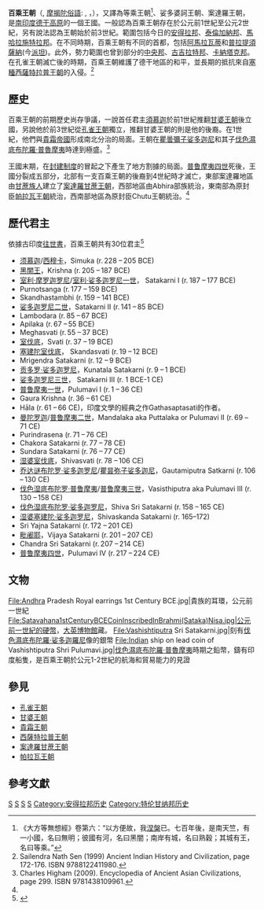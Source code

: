 {{Infobox Former Country
|native_name = {{lang|te|శాతవాహన సామ్రాజ్యము}}<br>सातवाहन
|conventional_long_name =  百乘王朝
|common_name =  百乘王朝
|continent = 亚洲
|region = 南亚
|era       = [[古代史|古代]]
|government_type = [[君主制|君主制]]
|status = 王国
|status_text = 王国
|year_start  =  前3世紀/前1世紀
|year_end    =  2世紀
|p1          =  孔雀王朝
|p2          =  甘婆王朝
|p3          =  
|s1          =  西薩特拉普王朝
|s2          =  案達羅甘蔗王朝
|s3          =  帕拉瓦王朝  
|s4          =  
|image_coat   =
|image_map    =  SatavahanaMap.jpg
|image_map_caption  =  深綠色位置為百乘王朝(Satavahana)原有的領土，而淺綠色位置則是其後所征服的區域。
|capital          =  [[阿馬拉瓦蒂|阿馬拉瓦蒂]]，[[普拉提須薩納|普拉提須薩納]] (今[[派坦|派坦]])
|common_languages =  [[印度-雅利安语支|古印度语]]
|religion         =  [[印度教|印度教]]<br>[[佛教|佛教]]
|title_leader=  
|leader1 = 
|year_leader1 =  
|leader2 =  
|year_leader2 = 
|today                  = {{flag|India}}
}}
{{印度历史}}
'''百乘王朝'''（{{indic|lang=te| indic=శాతవాహన సామ్రాజ్యము|trans=Śātavāhana Sāmrājyaṁ}}, [[摩揭陀俗語|摩揭陀俗語]]: {{lang|mr|सालवाहण}}, {{IAST|Sālavāhaṇa}}，{{lang-en|Śātavāhana Empire}}），又譯為等乘王朝<ref>《大方等無想經》卷第六：“以方便故，我[[涅槃|涅槃]]已。七百年後，是南天竺，有一小國，名曰無明；彼國有河，名曰黑闇；南岸有城，名曰熟穀；其城有王，名曰等乘。”</ref>、娑多婆訶王朝、案達羅王朝，是[[南印度|南印度]][[德干高原|德干高原]]的一個王國。一般認為百乘王朝存在於公元前1世紀至公元2世紀，另有說法認為王朝始於前3世紀。範圍包括今日的[[安得拉邦|安得拉邦]]、[[泰倫加納邦|泰倫加納邦]]、[[馬哈拉施特拉邦|馬哈拉施特拉邦]]。在不同時期，百乘王朝有不同的首都，包括[[阿馬拉瓦蒂|阿馬拉瓦蒂]]和[[普拉提須薩納|普拉提須薩納]](今[[派坦|派坦]])。此外，勢力範圍也曾到部分的[[中央邦|中央邦]]、[[古吉拉特邦|古吉拉特邦]]、[[卡納塔克邦|卡納塔克邦]]。在孔雀王朝滅亡後的時期，百乘王朝維護了德干地區的和平，並長期的抵抗來自[[塞種|塞種]][[西薩特拉普王朝|西薩特拉普王朝]]的入侵。<ref name="#1">Sailendra Nath Sen (1999) Ancient Indian History and Civilization, page 172-176. ISBN 9788122411980.</ref>

== 歷史 ==
百乘王朝的前期歷史尚存爭議，一說首任君主[[須慕迦|須慕迦]]於前1世紀推翻[[甘婆王朝|甘婆王朝]]後立國，另說他於前3世紀從[[孔雀王朝|孔雀王朝]]獨立，推翻甘婆王朝的則是他的後裔。{{Fact|百乘王朝亦大力發展海軍，更在[[東南亞|東南亞]]建立了多個殖民地。|time=2017-07-02T11:12:22+00:00}}在1世紀，他們與[[貴霜帝國|貴霜帝國]]形成南北分治的局面。王朝在[[瞿曇彌子娑多迦尼|瞿曇彌子娑多迦尼]]和其子[[伐色濕底布陀羅·普魯摩夷|伐色濕底布陀羅·普魯摩夷]]時達到極盛。<ref>Charles Higham (2009). Encyclopedia of Ancient Asian Civilizations, page 299. ISBN 9781438109961.</ref>

王國末期，在[[封建制度|封建制度]]的冒起之下產生了地方割據的局面。[[普鲁摩夷四世|普鲁摩夷四世]]死後，王國分裂成五部分，北部有一支百乘王朝的後裔到4世紀時才滅亡，東部案達羅地區由[[甘蔗族人|甘蔗族人]]建立了[[案達羅甘蔗王朝|案達羅甘蔗王朝]]，西部地區由Abhira部族統治，東南部為原封臣[[帕拉瓦王朝|帕拉瓦王朝]]統治，西南部地區為原封臣Chutu王朝統治。<ref name="#1"/>

== 歷代君主 ==
依據古印度[[往世書|往世書]]，百乘王朝共有30位君主<ref name="RKS_2013">{{cite book |url=https://books.google.com/books?id=ZXwcAgAAQBAJ&pg=PA16 |title=Ajanta Paintings: 86 Panels of Jatakas and Other Themes |author=Rajesh Kumar Singh |publisher=Hari Sena |year=2013 |isbn=9788192510750 |pages=15–16 |access-date=2017-07-02 |archive-date=2021-04-13 |archive-url=https://web.archive.org/web/20210413101212/https://books.google.com/books?id=ZXwcAgAAQBAJ&pg=PA16 |dead-url=no }}</ref>

*[[须慕迦|须慕迦]]/[[西穆卡|西穆卡]]，Simuka (r. 228 – 205 BCE)
*[[黑闇王|黑闇王]]，Krishna (r. 205 – 187 BCE)
*[[室利·摩罗迦罗尼|室利·摩罗迦罗尼]]/[[室利·娑多迦罗尼一世|室利·娑多迦罗尼一世]]， Satakarni I (r. 187 – 177 BCE)
*Purnotsanga (r. 177 – 159 BCE)
*Skandhastambhi (r. 159 – 141 BCE)
*[[娑多迦罗尼二世|娑多迦罗尼二世]]，Satakarni II (r. 141 – 85 BCE)
*Lambodara (r. 85 – 67 BCE)
*Apilaka (r. 67 – 55 BCE)
*Meghasvati (r. 55 – 37 BCE)
*[[室伐底|室伐底]]，Svati (r. 37 – 19 BCE)
*[[塞建陀室伐底|塞建陀室伐底]]， Skandasvati (r. 19 – 12 BCE)
*Mrigendra Satakarni (r. 12 – 9 BCE)
*[[贡多罗·娑多迦罗尼|贡多罗·娑多迦罗尼]]，Kunatala Satakarni (r. 9 – 1 BCE)
*[[娑多迦罗尼三世|娑多迦罗尼三世]]， Satakarni III (r. 1 BCE-1 CE)
*[[普鲁摩夷一世|普鲁摩夷一世]]，Pulumavi I (r. 1 – 36 CE)
*Gaura Krishna (r. 36 – 61 CE)
*Hāla (r. 61 – 66 CE)，印度文學的經典之作Gathasaptasati的作者。
*[[曼陀罗迦|曼陀罗迦]]/[[普鲁摩夷二世|普鲁摩夷二世]]，Mandalaka aka Puttalaka or Pulumavi II (r. 69 – 71 CE)
*Purindrasena (r. 71 – 76 CE)
*Chakora Satakarni (r. 77 – 78 CE)
*Sundara Satakarni (r. 76 – 77 CE)
*[[湿婆室伐底|湿婆室伐底]]，Shivasvati (r. 78 – 106 CE)
*[[乔达谜布陀罗·娑多迦罗尼|乔达谜布陀罗·娑多迦罗尼]]/[[瞿昙弥子娑多迦尼|瞿昙弥子娑多迦尼]]，Gautamiputra Satkarni (r. 106 – 130 CE)
*[[伐色湿底布陀罗·普鲁摩夷|伐色湿底布陀罗·普鲁摩夷]]/[[普鲁摩夷三世|普鲁摩夷三世]]，Vasisthiputra aka Pulumavi III (r. 130 – 158 CE)
*[[伐色湿底布陀罗·娑多迦罗尼|伐色湿底布陀罗·娑多迦罗尼]]，Shiva Sri Satakarni (r. 158 – 165 CE)
*[[湿婆塞建陀·娑多迦罗尼|湿婆塞建陀·娑多迦罗尼]]，Shivaskanda Satakarni (r. 165–172)
*Sri Yajna Satakarni (r. 172 – 201 CE)
*[[毗阇耶|毗阇耶]]，Vijaya Satakarni (r. 201 – 207 CE)
*Chandra Sri Satakarni (r. 207 – 214 CE)
*[[普鲁摩夷四世|普鲁摩夷四世]]，Pulumavi IV (r. 217 – 224 CE)

== 文物 ==
<gallery>
File:Andhra Pradesh Royal earrings 1st Century BCE.jpg|貴族的耳環，公元前一世紀
File:Satavahana1stCenturyBCECoinInscribedInBrahmi(Sataka)Nisa.jpg|公元前一世紀的硬幣，[[大英博物館|大英博物館]]藏。
File:Vashishtiputra Sri Satakarni.jpg|刻有[[伐色濕底布陀羅·娑多迦羅尼|伐色濕底布陀羅·娑多迦羅尼]]像的銀幣
File:Indian ship on lead coin of Vashishtiputra Shri Pulumavi.jpg|[[伐色濕底布陀羅·普魯摩夷|伐色濕底布陀羅·普魯摩夷]]時期之鉛幣，鑄有印度船隻，是百乘王朝於公元1-2世紀的航海和貿易能力的見證
</gallery>

== 參見 ==
*[[孔雀王朝|孔雀王朝]]
*[[甘婆王朝|甘婆王朝]]
*[[貴霜王朝|貴霜王朝]]
*[[西薩特拉普王朝|西薩特拉普王朝]]
*[[案達羅甘蔗王朝|案達羅甘蔗王朝]]
*[[帕拉瓦王朝|帕拉瓦王朝]]

== 參考文獻 ==
<references/>

{{Commons_category|Satavahana}}
{{Portal box|印度|历史}}
<div class="references-small">
<references />
</div>



[[Category:南亞歷史國家|S]]
[[Category:印度帝国及王国|S]]
[[Category:印度歷史|S]]
[[Category:朝代|S]]
[[Category:安得拉邦历史|Category:安得拉邦历史]]
[[Category:特伦甘纳邦历史|Category:特伦甘纳邦历史]]